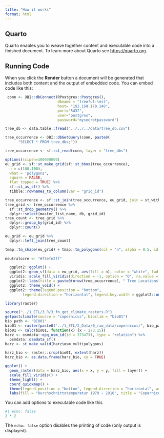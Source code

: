 ```yaml
---
title: "How it works"
format: html
---
```


## Quarto

Quarto enables you to weave together content and executable code into a finished document. To learn more about Quarto see <https://quarto.org>.

## Running Code

When you click the **Render** button a document will be generated that includes both content and the output of embedded code. You can embed code like this:

```r
 conn <- DBI::dbConnect(RPostgres::Postgres(),
                        dbname = "treeful-test",
                        host= "192.168.178.148",
                        port="5432",
                        user="postgres",
                        password="mysecretpassword")

tree_db <- data.table::fread("../../../data/tree_db.csv")

tree_occurrence <- DBI::dbGetQuery(conn, paste0(
      "SELECT * FROM tree_dbs;"))

tree_occurrence <- sf::st_read(conn, layer = "tree_dbs")
```


```r
options(scipen=100000000)
eu_grid <- sf::st_make_grid(sf::st_bbox(tree_occurrence),
  n = c(100,100),
  what = 'polygons',
  square = FALSE,
  flat_topped = TRUE) %>%
  sf::st_as_sf() %>% 
  tibble::rownames_to_column(var = "grid_id")

tree_occurrence <- sf::st_join(tree_occurrence, eu_grid, join = st_within)
tree_grid <- tree_occurrence %>%  
  sf::st_drop_geometry() %>% 
  dplyr::select(master_list_name, db, grid_id)
tree_count <- tree_grid %>% 
  dplyr::group_by(grid_id) %>% 
  dplyr::count()

eu_grid <- eu_grid %>% 
  dplyr::left_join(tree_count)

tmap::tm_shape(eu_grid) + tmap::tm_polygons(col = "n", alpha = 0.5, id = "n", style = "log10_pretty")
  
neutralocre <- "#f5efe2ff"

  ggplot2::ggplot() +
  ggplot2::geom_sf(data = eu_grid, aes(fill = n), color = "white", lwd = 0) +
  viridis::scale_fill_viridis(direction = -1, option = "D", na.value = NA, trans = "log", breaks = c(10,100,1000,10000,100000)) +
  ggplot2::labs(title = paste0(nrow(tree_occurrence), " Tree Locations"), fill = "") +
  ggplot2::theme_void() +
  ggplot2::theme(legend.position = "bottom", 
        legend.direction = "horizontal", legend.key.width = ggplot2::unit(2, "cm"))
```



```r
library(raster)

source("../1_ETL/3_R/3_fn_get_climate_rasters.R")
getpastclimate(source = "copernicus", bioclim = "bio01")
bio_path <- "BIO01"
bio01 <- raster(paste0("../1_ETL/2_Data/0_raw_data/copernicus/", bio_path, "_era5-to-1km_1979-2018-mean_v1.0.nc"))
bio01 <- calc(bio01, function(x) {x - 273.15})
harz <- osmdata::opq_osm_id(id = 3734731, type = "relation") %>%
  osmdata::osmdata_sf()
harz <- st_make_valid(harz$osm_multipolygons)

harz_bio <- raster::crop(bio01, extent(harz))
harz_bio <- as.data.frame(harz_bio, xy = TRUE) 

ggplot() +
  geom_raster(data = harz_bio, aes(x = x, y = y, fill = layer)) + 
  scale_fill_viridis() +
  theme_light() +
  coord_quickmap() +
  theme(legend.position = "bottom", legend.direction = "horizontal", axis.ticks = element_blank(), axis.text = element_blank(), axis.title = element_blank()) +
  labs(fill = "Durchschnittstemperatur 1979 - 2018", title = "Copernicus Temperatur am Harz 1979 - 2018")

```


You can add options to executable code like this 

```r
#| echo: false
2 * 2
```

The `echo: false` option disables the printing of code (only output is displayed).
